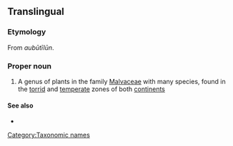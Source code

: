 ==Translingual==
{{wikipedia}}

===Etymology===
From {{etyl|ar|mul}} ''aubūtīlūn''.

{{etystub}}

===Proper noun===
{{infl|mul|proper noun}}

# {{botany|lang=mul}} A genus of plants in the family [[Malvaceae]] with many species, found in the [[torrid]] and [[temperate]] zones of both [[continents]]

====See also====
*{{specieslite}}

[[Category:Taxonomic names]]